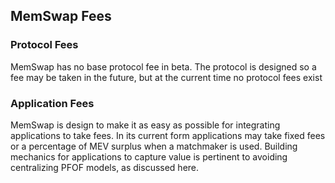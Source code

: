 ## MemSwap Fees

### Protocol Fees

MemSwap has no base protocol fee in beta. The protocol is designed so a fee may be taken in the future, but at the current time no protocol fees exist

### Application Fees

MemSwap is design to make it as easy as possible for integrating applications to take fees. In its current form applications may take fixed fees or a percentage of MEV surplus when a matchmaker is used. Building mechanics for applications to capture value is pertinent to avoiding centralizing PFOF models, as discussed here.
